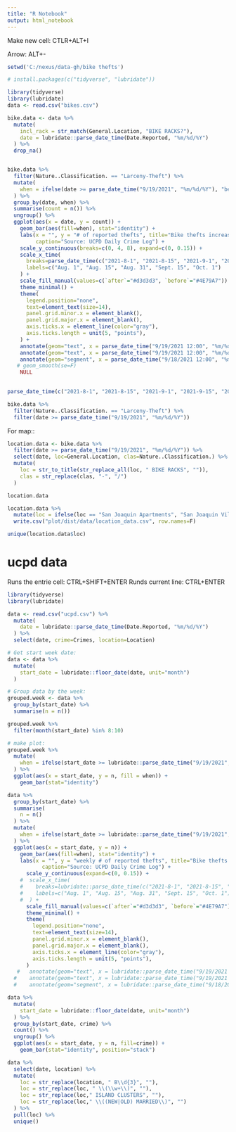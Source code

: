 ```yaml
---
title: "R Notebook"
output: html_notebook
---
```


Make new cell: CTLR+ALT+I

Arrow: ALT+-

```r
setwd('C:/nexus/data-gh/bike thefts')
```

```r
# install.packages(c("tidyverse", "lubridate"))

library(tidyverse)
library(lubridate)
data <- read.csv("bikes.csv")
```


```r
bike.data <- data %>%
  mutate(
    incl_rack = str_match(General.Location, "BIKE RACKS?"),
    date = lubridate::parse_date_time(Date.Reported, "%m/%d/%Y")
  ) %>%
  drop_na() 


bike.data %>%
  filter(Nature..Classification. == "Larceny-Theft") %>%
  mutate(
    when = ifelse(date >= parse_date_time("9/19/2021", "%m/%d/%Y"), "before", "after")
  ) %>%
  group_by(date, when) %>%
  summarise(count = n()) %>%
  ungroup() %>%
  ggplot(aes(x = date, y = count)) +
    geom_bar(aes(fill=when), stat="identity") +
    labs(x = "", y = "# of reported thefts", title="Bike thefts increase since move in weekend",
         caption="Source: UCPD Daily Crime Log") +
    scale_y_continuous(breaks=c(0, 4, 8), expand=c(0, 0.15)) +
    scale_x_time(
      breaks=parse_date_time(c("2021-8-1", "2021-8-15", "2021-9-1", "2021-9-15", "2021-10-1"), "%Y-%m-%d"), 
      labels=c("Aug. 1", "Aug. 15", "Aug. 31", "Sept. 15", "Oct. 1")
    ) +
    scale_fill_manual(values=c(`after`="#d3d3d3", `before`="#4E79A7")) +
    theme_minimal() +
    theme(
      legend.position="none",
      text=element_text(size=14),
      panel.grid.minor.x = element_blank(),
      panel.grid.major.x = element_blank(),
      axis.ticks.x = element_line(color="gray"),
      axis.ticks.length = unit(5, "points"),
    ) +
    annotate(geom="text", x = parse_date_time("9/19/2021 12:00", "%m/%d/%Y %H:%M"), y = 9.85, label="Move-in weekend,", hjust=0.5) +
    annotate(geom="text", x = parse_date_time("9/19/2021 12:00", "%m/%d/%Y %H:%M"), y = 9.35, label="Sept. 23.", hjust=1) +
    annotate(geom="segment", x = parse_date_time("9/18/2021 12:00", "%m/%d/%Y %H:%M"), xend=parse_date_time("9/18/2021 12:00", "%m/%d/%Y %H:%M"), y = 0, yend = 9)
   # geom_smooth(se=F)
    NULL
    

parse_date_time(c("2021-8-1", "2021-8-15", "2021-9-1", "2021-9-15", "2021-10-1"), "%Y-%m-%d")
```

```r
bike.data %>%
  filter(Nature..Classification. == "Larceny-Theft") %>%
  filter(date >= parse_date_time("9/19/2021", "%m/%d/%Y"))
```

For map::

```r
location.data <- bike.data %>%
  filter(date >= parse_date_time("9/19/2021", "%m/%d/%Y")) %>%
  select(date, loc=General.Location, clas=Nature..Classification.) %>%
  mutate(
    loc = str_to_title(str_replace_all(loc, " BIKE RACKS", "")),
    clas = str_replace(clas, "-", "/")
  )

location.data

location.data %>%
  mutate(loc = ifelse(loc == "San Joaquin Apartments", "San Joaquin Villages", loc)) %>%
  write.csv("plot/dist/data/location_data.csv", row.names=F)

unique(location.data$loc)
```

# ucpd data

Runs the entrie cell: CTRL+SHIFT+ENTER
Runds current line: CTRL+ENTER

```r
library(tidyverse)
library(lubridate)

data <- read.csv("ucpd.csv") %>%
  mutate(
    date = lubridate::parse_date_time(Date.Reported, "%m/%d/%Y")
  ) %>%
  select(date, crime=Crimes, location=Location)
```

```r
# Get start week date:
data <- data %>%
  mutate(
    start_date = lubridate::floor_date(date, unit="month")
  )
```


```r
# Group data by the week:
grouped.week <- data %>%
  group_by(start_date) %>%
  summarise(n = n())

grouped.week %>%
  filter(month(start_date) %in% 8:10)

# make plot:
grouped.week %>%
  mutate(
    when = ifelse(start_date >= lubridate::parse_date_time("9/19/2021", "%m/%d/%Y"), "after", "before")
  ) %>%
  ggplot(aes(x = start_date, y = n, fill = when)) +
    geom_bar(stat="identity")
```


```r
data %>%
  group_by(start_date) %>%
  summarise(
    n = n()
  ) %>%
  mutate(
    when = ifelse(start_date >= lubridate::parse_date_time("9/19/2021", "%m/%d/%Y"), "before", "after")
  ) %>%
  ggplot(aes(x = start_date, y = n)) +
    geom_bar(aes(fill=when), stat="identity") +
    labs(x = "", y = "weekly # of reported thefts", title="Bike thefts increase since move in weekend",
           caption="Source: UCPD Daily Crime Log") +
      scale_y_continuous(expand=c(0, 0.15)) +
    #  scale_x_time(
    #    breaks=lubridate::parse_date_time(c("2021-8-1", "2021-8-15", "2021-9-1", "2021-9-15", "2021-10-1"), "%Y-%m-%d"), 
    #    labels=c("Aug. 1", "Aug. 15", "Aug. 31", "Sept. 15", "Oct. 1")
    #  ) +
      scale_fill_manual(values=c(`after`="#d3d3d3", `before`="#4E79A7")) +
      theme_minimal() +
      theme(
        legend.position="none",
        text=element_text(size=14),
        panel.grid.minor.x = element_blank(),
        panel.grid.major.x = element_blank(),
        axis.ticks.x = element_line(color="gray"),
        axis.ticks.length = unit(5, "points"),
      )
   #   annotate(geom="text", x = lubridate::parse_date_time("9/19/2021 12:00", "%m/%d/%Y %H:%M"), y = 9.85, label="Move-in weekend,", hjust=0.5) +
  #    annotate(geom="text", x = lubridate::parse_date_time("9/19/2021 12:00", "%m/%d/%Y %H:%M"), y = 9.35, label="Sept. 23.", hjust=1) +
  #    annotate(geom="segment", x = lubridate::parse_date_time("9/18/2021 12:00", "%m/%d/%Y %H:%M"), xend=lubridate::parse_date_time("9/18/2021 12:00", "%m/%d/%Y %H:%M"), y = 0, yend = 9)
```

```r
data %>%
  mutate(
    start_date = lubridate::floor_date(date, unit="month")
  ) %>%
  group_by(start_date, crime) %>%
  count() %>%
  ungroup() %>%
  ggplot(aes(x = start_date, y = n, fill=crime)) +
    geom_bar(stat="identity", position="stack")
```

```r
data %>%
  select(date, location) %>%
  mutate(
    loc = str_replace(location, " B\\d{3}", ""),
    loc = str_replace(loc, " \\(\\w+\\)", ""),
    loc = str_replace(loc," ISLAND CLUSTERS", ""),
    loc = str_replace(loc," \\((NEW|OLD) MARRIED\\)", "")
  ) %>%
  pull(loc) %>%
  unique()
```

